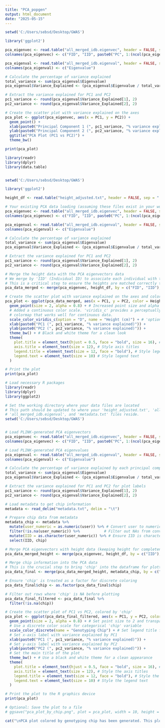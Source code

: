 ---
title: "PCA_popgen"
output: html_document
date: "2025-05-15"
---
```{r}

setwd('C:/Users/sebsd/Desktop/GWAS')

library('ggplot2')

pca_eigenvec <- read.table("all_merged_idb.eigenvec", header = FALSE, stringsAsFactors = FALSE)
colnames(pca_eigenvec) <- c("FID", "IID", paste0("PC", 1:(ncol(pca_eigenvec) - 2)))

pca_eigenval <- read.table("all_merged_idb.eigenval", header = FALSE, stringsAsFactors = FALSE)
colnames(pca_eigenval) <- c("Eigenvalue")

# Calculate the percentage of variance explained
total_variance <- sum(pca_eigenval$Eigenvalue)
pca_eigenval$Variance_Explained <- (pca_eigenval$Eigenvalue / total_variance) * 100

# Extract the variance explained for PC1 and PC2
pc1_variance <- round(pca_eigenval$Variance_Explained[1], 2)
pc2_variance <- round(pca_eigenval$Variance_Explained[2], 2)

# Create the scatter plot with variance explained on the axes
pca_plot <- ggplot(pca_eigenvec, aes(x = PC1, y = PC2)) +
  geom_point() +
  xlab(paste0("Principal Component 1 (", pc1_variance, "% variance explained)")) +
  ylab(paste0("Principal Component 2 (", pc2_variance, "% variance explained)")) +
  ggtitle("PCA Plot (PC1 vs PC2)") +
  theme_bw()

print(pca_plot)

```

```{r}
library(readr)
library(dplyr)
library(data.table)


setwd('C:/Users/sebsd/Desktop/GWAS')

library('ggplot2')

height_df <- read.table("height_adjusted.txt", header = FALSE, sep = " ", col.names = c("FID", "IID", "Height"))

# Your existing PCA data loading (assuming these files exist in your working directory)
pca_eigenvec <- read.table("all_merged_idb.eigenvec", header = FALSE, stringsAsFactors = FALSE)
colnames(pca_eigenvec) <- c("FID", "IID", paste0("PC", 1:(ncol(pca_eigenvec) - 2)))

pca_eigenval <- read.table("all_merged_idb.eigenval", header = FALSE, stringsAsFactors = FALSE)
colnames(pca_eigenval) <- c("Eigenvalue")

# Calculate the percentage of variance explained
total_variance <- sum(pca_eigenval$Eigenvalue)
pca_eigenval$Variance_Explained <- (pca_eigenval$Eigenvalue / total_variance) * 100

# Extract the variance explained for PC1 and PC2
pc1_variance <- round(pca_eigenval$Variance_Explained[1], 2)
pc2_variance <- round(pca_eigenval$Variance_Explained[2], 2)

# Merge the height data with the PCA eigenvectors data
# We merge by 'IID' (Individual ID) to associate each individual with their height
# This is a critical step to ensure the heights are matched correctly to the PCA points
pca_data_merged <- merge(pca_eigenvec, height_df, by = c("FID", "IID"), all.x = TRUE)

# Create the scatter plot with variance explained on the axes and color by Height
pca_plot <- ggplot(pca_data_merged, aes(x = PC1, y = PC2, color = Height)) + # 'color = Height' is added here
  geom_point(size = 2, alpha = 0.8) + # Increased point size and alpha for better visibility
  # Added a continuous color scale. 'viridis_c' provides a perceptually uniform
  # colormap that works well for continuous data.
  scale_color_viridis_c(option = "D", name = "Height (cm)") + # 'option = "D"' for a specific viridis palette, 'name' for legend title
  xlab(paste0("PC1 (", pc1_variance, "% variance explained)")) +
  ylab(paste0("PC2 (", pc2_variance, "% variance explained)")) +
  theme_bw() + # Black and white theme for a clean look
  theme(
    plot.title = element_text(hjust = 0.5, face = "bold", size = 16), # Center and style title
    axis.title = element_text(size = 12), # Style axis titles
    legend.title = element_text(size = 12, face = "bold"), # Style legend title
    legend.text = element_text(size = 10) # Style legend text
  )

# Print the plot
print(pca_plot)

```

```{r}
# Load necessary R packages
library(readr)
library(dplyr)
library(ggplot2)

# Set the working directory where your data files are located
# This path should be updated to where your 'height_adjusted.txt', 'all_merged_idb.eigenvec',
# 'all_merged_idb.eigenval', and 'metadata.txt' files reside.
setwd('C:/Users/sebsd/Desktop/GWAS')


# Load PLINK-generated PCA eigenvectors
pca_eigenvec <- read.table("all_merged_idb.eigenvec", header = FALSE, stringsAsFactors = FALSE)
colnames(pca_eigenvec) <- c("FID", "IID", paste0("PC", 1:(ncol(pca_eigenvec) - 2)))

# Load PLINK-generated PCA eigenvalues
pca_eigenval <- read.table("all_merged_idb.eigenval", header = FALSE, stringsAsFactors = FALSE)
colnames(pca_eigenval) <- c("Eigenvalue")

# Calculate the percentage of variance explained by each principal component
total_variance <- sum(pca_eigenval$Eigenvalue)
pca_eigenval$Variance_Explained <- (pca_eigenval$Eigenvalue / total_variance) * 100

# Extract the variance explained for PC1 and PC2 for plot labels
pc1_variance <- round(pca_eigenval$Variance_Explained[1], 2)
pc2_variance <- round(pca_eigenval$Variance_Explained[2], 2)

# Load metadata to get chip information
metadata <- read_delim("metadata.txt", delim = "\t")

# Prepare chip data from metadata
metadata_chip <- metadata %>%
  mutate(user_numeric = as.numeric(user)) %>% # Convert user to numeric if it's IID
  filter(!is.na(user_numeric)) %>%           # Filter out NAs from conversion
  mutate(IID = as.character(user_numeric)) %>% # Ensure IID is character
  select(IID, chip)

# Merge PCA eigenvectors with height data (keeping height for completeness)
pca_data_merged_height <- merge(pca_eigenvec, height_df, by = c("IID"), all.x = TRUE)

# Merge chip information into the PCA data
# This is the crucial step to bring 'chip' into the dataframe for plotting
pca_data_final <- merge(pca_data_merged_height, metadata_chip, by = c("IID"), all.x = TRUE)

# Ensure 'chip' is treated as a factor for discrete coloring
pca_data_final$chip <- as.factor(pca_data_final$chip)

# Filter out rows where 'chip' is NA before plotting
pca_data_final_filtered <- pca_data_final %>%
  filter(!is.na(chip))

# Create the scatter plot of PC1 vs PC2, colored by 'chip'
pca_plot <- ggplot(pca_data_final_filtered, aes(x = PC1, y = PC2, color = chip)) + # Color points based on 'chip'
  geom_point(size = 2, alpha = 0.8) + # Set point size to 2 and transparency
  # Use a discrete color scale for categorical 'chip' variable
  scale_color_discrete(name = "Genotyping Chip") + # Set legend title for chip
  # Set x-axis label with variance explained by PC1
  xlab(paste0("PC1 (", pc1_variance, "% variance explained)")) +
  # Set y-axis label with variance explained by PC2
  ylab(paste0("PC2 (", pc2_variance, "% variance explained)")) +
  # Set the main title of the plot
  theme_bw() + # Use a black and white theme for a clean appearance
  theme(
    plot.title = element_text(hjust = 0.5, face = "bold", size = 16), # Center and style the plot title
    axis.title = element_text(size = 12), # Style the axis titles
    legend.title = element_text(size = 12, face = "bold"), # Style the legend title
    legend.text = element_text(size = 10) # Style the legend text
  )

# Print the plot to the R graphics device
print(pca_plot)

# Optional: Save the plot to a file
# ggsave("pca_plot_by_chip.png", plot = pca_plot, width = 10, height = 8, units = "in", dpi = 300)

cat("\nPCA plot colored by genotyping chip has been generated. This plot is useful for visualizing if individuals cluster by the chip they were genotyped on, which can indicate batch effects or population substructure.\n")


```

